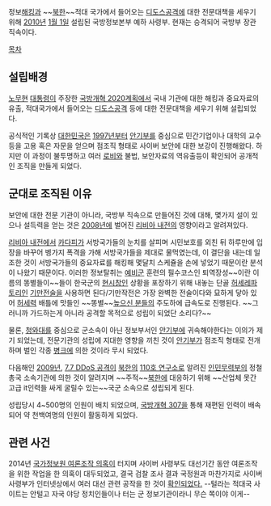 정보[[해킹]]과 ~~[[북한]]~~적대 국가에서 들어오는 [[디도스]]공격에 대한 전문대책을 세우기 위해 [[2010년]] [[1월 1일]] 설립된 국방정보본부 예하 사령부. 현재는 승격되어 국방부 장관 직속이다. 

[[목차]]
== 설립배경 ==
[[노무현]] [[대통령]]이 주장한 [[국방개혁 2020]]계획에서 국내 기관에 대한 해킹과 중요자료의 유출, 적대국가에서 들어오는 [[디도스]]공격 등에 대한 전문대책을 세우기 위해 설립되었다.

공식적인 기록상 [[대한민국]]은 [[1997년]]부터 [[국가안전기획부|안기부]]를 중심으로 민간기업이나 대학의 교수등을 고용 혹은 자문을 얻으며 점조직 형태로 사이버 보안에 대한 보강이 진행해왔다. 하지만 이 과정이 불투명하고 여러 [[로비]]와 불법, 보안자료의 역유출등이 확인되어 공개적인 조직을 만들게 되었다.
== 군대로 조직된 이유 ==
보안에 대한 전문 기관이 아니라, 국방부 직속으로 만들어진 것에 대해, 몇가지 설이 있으나 설득력을 얻는 것은 [[2008년]]에 벌어진 [[리비아 내전]]의 영향이라고 알려져있다.

[[리비아 내전]]에서 [[카다피]]가 서방국가들의 눈치를 살피며 시민보호를 외친 뒤 하루만에 입장을 바꾸어 벵가지 폭격을 가해 서방국가들을 제대로 물먹였는데, 이 결단을 내는데 일조한 것이 서방국가들의 중요자료를 해킹해 몇달치 스케쥴을 손에 넣었기 때문이란 분석이 나왔기 때문이다. 이러한 정보탈취는 [[예비군]] 훈련의 필수코스인 퇴역장성~~이란 이름의 똥별들이~~들이 한국군의 [[현시창]]인 상황을 포장하기 위해 내놓는 단골 [[허세]]레파토리인 [[기만전술]]을 사용하면 된다/기만작전은 가장 완벽한 전술이다와 묘하게 닿아 있어 [[허세력]] 배틀에 맛들인 ~~똥별~~[[높으신 분들]]의 주도하에 급속도로 진행된다. ~~그러니까 가드하는게 아니라 공격할 목적으로 성립이 되었단 소리다?~~

물론, [[청와대]]를 중심으로 군소속이 아닌 정보부서인 [[국가안전기획부|안기부]]에 귀속해야한다는 이의가 제기 되었는데, 전문기관의 성립에 지대한 영향을 끼친 것이 [[국가안전기획부|안기부]]가 점조직 형태로 전개하며 벌인 각종 [[병크]]에 의한 것이라 무시 되었다.

다음해인 [[2009년]], [[7.7 DDoS 공격]]이 [[북한]]의 [[110호 연구소]]로 알려진 [[인민무력부]]의 정철총국 소속기관에 의한 것이 알려지며 ~~주적~~[[북한]]에 대응하기 위해 ~~산업체 못간 고급 it인력들 싸게 굴릴수 있는~~국군 소속으로 성립되게 된다.

성립당시 4~500명의 인원이 배치 되었으며, [[국방개혁 307]]을 통해 재편된 인력이 배속되어 약 천백여명의 인원이 활동하게 되었다.

== 관련 사건 ==
2014년 [[국가정보원 여론조작 의혹]]이 터지며 사이버 사령부도 대선기간 동안 여론조작을 위한 작업을 한 의혹이 대두되었고, 결국 검찰 조사 결과 국정원과 마찬가지로 사이버 사령부가 인터넷상에서 여러 대선 관련 공작을 한 것이 [http://m.news.naver.com/read.nhn?mode=LSD&mid=sec&sid1=100&oid=109&aid=0002858180 확인되었다.] --털라는 적대국 사이트는 안털고 자국 야당 정치인들이나 터는 군 정보기관이라니 무슨 쪽이야 이게--
